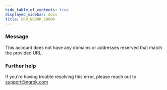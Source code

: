 ```yaml
---
hide_table_of_contents: true
displayed_sidebar: docs
title: ERR_NGROK_18006
---
```


### Message

This account does not have any domains or addresses reserved that match the provided URL.

<ErrorDetails />

### Further help

If you're having trouble resolving this error, please reach out to [support@ngrok.com](mailto:support@ngrok.com?subject=Help%20with%20ERR_NGROK_18006)
